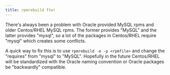 ```yaml
---
title: rpmrebuild ftw!
---
```

There's always been a problem with Oracle provided MySQL rpms and older Centos/RHEL MySQL rpms. The former provides "MySQL" and the latter provides "mysql", so a lot of the packages in Centos/RHEL require "mysql" which creates some conflicts.  

A quick way to fix this is to use `rpmrebuild -e -p <rpmfile>` and change the "requires" from "mysql" to "MySQL". Hopefully in the future Centos/RHEL will be standardized with the Oracle naming convention or Oracle packages be "backwardly" compatible.  
